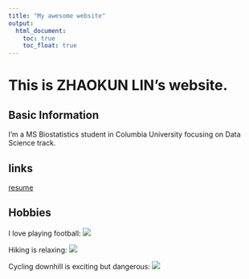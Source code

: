 ```yaml
---
title: "My awesome website"
output: 
  html_document:
    toc: true
    toc_float: true
---
```


# This is ZHAOKUN LIN's website.

## Basic Information
I'm a MS Biostatistics student in Columbia University focusing on Data Science track.

## links

[resume](Resume.html)

## Hobbies

I love playing football:
![](images/football.jpg)

Hiking is relaxing:
![](images/hiking.jpg)

Cycling downhill is exciting but dangerous:
![](images/cycling.jpg)

